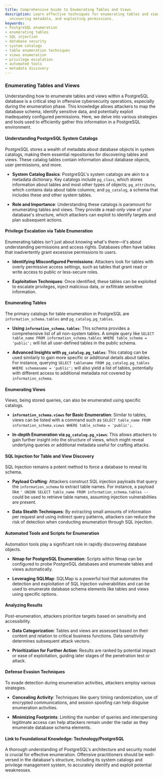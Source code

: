 ```yaml
---
title: Comprehensive Guide to Enumerating Tables and Views
description: Learn effective techniques for enumerating tables and views in PostgreSQL,
  uncovering metadata, and exploiting permissions.
keywords:
- PostgreSQL enumeration
- enumerating tables
- SQL injection
- database security
- system catalogs
- table enumeration techniques
- views enumeration
- privilege escalation
- automated tools
- metadata discovery
---
```


### Enumerating Tables and Views

Understanding how to enumerate tables and views within a PostgreSQL database is a critical step in offensive cybersecurity operations, especially during the enumeration phase. This knowledge allows attackers to map the database schema, identify sensitive data, and potentially exploit inadequately configured permissions. Here, we delve into various strategies and tools used to efficiently gather this information in a PostgreSQL environment.

#### Understanding PostgreSQL System Catalogs

PostgreSQL stores a wealth of metadata about database objects in system catalogs, making them essential repositories for discovering tables and views. These catalog tables contain information about database objects, user permissions, and more. 

- **System Catalog Basics**: PostgreSQL's system catalogs are akin to a metadata dictionary. Key catalogs include `pg_class`, which stores information about tables and most other types of objects; `pg_attribute`, which contains data about table columns; and `pg_catalog`, a schema that includes these and other system tables.
  
- **Role and Importance**: Understanding these catalogs is paramount for enumerating tables and views. They provide a read-only view of your database's structure, which attackers can exploit to identify targets and plan subsequent actions.

#### Privilege Escalation via Table Enumeration

Enumerating tables isn't just about knowing what's there—it's about understanding permissions and access rights. Databases often have tables that inadvertently grant excessive permissions to users.

- **Identifying Misconfigured Permissions**: Attackers look for tables with overly permissive access settings, such as tables that grant read or write access to public or less-secure roles.

- **Exploitation Techniques**: Once identified, these tables can be exploited to escalate privileges, inject malicious data, or exfiltrate sensitive information.

#### Enumerating Tables

The primary catalogs for table enumeration in PostgreSQL are `information_schema.tables` and `pg_catalog.pg_tables`.

- **Using `information_schema.tables`**: This schema provides a comprehensive list of all non-system tables. A simple query like `SELECT table_name FROM information_schema.tables WHERE table_schema = 'public';` will list all user-defined tables in the public schema.

- **Advanced Insights with `pg_catalog.pg_tables`**: This catalog can be used similarly to gain more specific or additional details about tables. For instance, querying `SELECT tablename FROM pg_catalog.pg_tables WHERE schemaname = 'public';` will also yield a list of tables, potentially with different access to additional metadata not covered by `information_schema`.

#### Enumerating Views

Views, being stored queries, can also be enumerated using specific catalogs.

- **`information_schema.views` for Basic Enumeration**: Similar to tables, views can be listed with a command such as `SELECT table_name FROM information_schema.views WHERE table_schema = 'public';`.

- **In-depth Enumeration via `pg_catalog.pg_views`**: This allows attackers to gain further insight into the structure of views, which might reveal underlying queries or additional metadata useful for crafting attacks.

#### SQL Injection for Table and View Discovery

SQL Injection remains a potent method to force a database to reveal its schema.

- **Payload Crafting**: Attackers construct SQL injection payloads that query the `information_schema` to extract table names. For instance, a payload like `' UNION SELECT table_name FROM information_schema.tables --` could be used to retrieve table names, assuming injection vulnerabilities are present.

- **Data Stealth Techniques**: By extracting small amounts of information per request and using indirect query patterns, attackers can reduce the risk of detection when conducting enumeration through SQL injection.

#### Automated Tools and Scripts for Enumeration

Automation tools play a significant role in rapidly discovering database objects.

- **Nmap for PostgreSQL Enumeration**: Scripts within Nmap can be configured to probe PostgreSQL databases and enumerate tables and views automatically.

- **Leveraging SQLMap**: SQLMap is a powerful tool that automates the detection and exploitation of SQL Injection vulnerabilities and can be used to enumerate database schema elements like tables and views using specific options.

#### Analyzing Results

Post-enumeration, attackers prioritize targets based on sensitivity and accessibility.

- **Data Categorization**: Tables and views are assessed based on their content and relation to critical business functions. Data sensitivity determines subsequent attack vectors.

- **Prioritization for Further Action**: Results are ranked by potential impact or ease of exploitation, guiding later stages of the penetration test or attack.

#### Defense Evasion Techniques

To evade detection during enumeration activities, attackers employ various strategies.

- **Concealing Activity**: Techniques like query timing randomization, use of encrypted communications, and session spoofing can help disguise enumeration activities.

- **Minimizing Footprints**: Limiting the number of queries and interspersing legitimate access can help attackers remain under the radar as they enumerate database schema elements.

#### Link to Foundational Knowledge: Technology/PostgreSQL

A thorough understanding of PostgreSQL's architecture and security model is crucial for effective enumeration. Offensive practitioners should be well-versed in the database's structure, including its system catalogs and privilege management system, to accurately identify and exploit potential weaknesses.